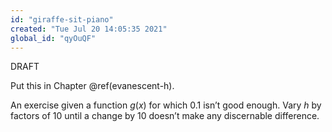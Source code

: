 ```yaml
---
id: "giraffe-sit-piano"
created: "Tue Jul 20 14:05:35 2021"
global_id: "qyOuQF"
---
```


DRAFT

Put this in Chapter \@ref(evanescent-h).

An exercise given a function $g(x)$ for which 0.1 isn't good enough. Vary $h$ by factors of 10 until a change by 10 doesn't make any discernable difference.
